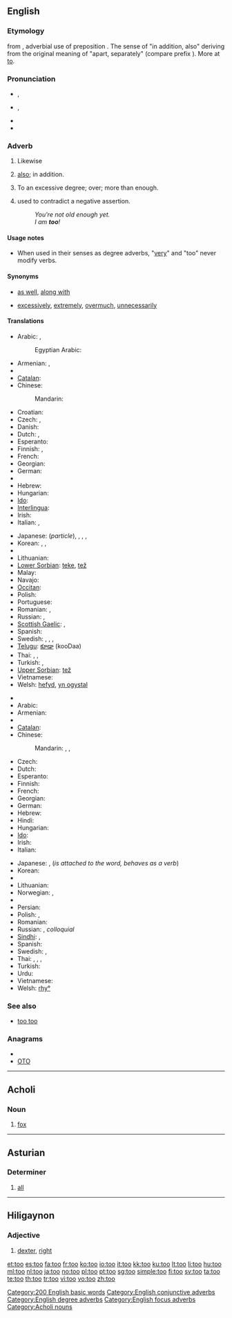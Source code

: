 {{also|to|töö|Tōō}}
==English==

{{rank|well|many|work|127|too|every|think|life}}

===Etymology===
{{etyl|enm}} {{term|to|to|also, in addition to|lang=enm}} from {{etyl|ang}} {{term|to|tō|furthermore, also, besides|lang=ang}}, adverbial use of preposition {{term|to|tō|to, into|lang=ang}}. The sense of "in addition, also" deriving from the original meaning of "apart, separately" (compare {{ang}} prefix {{term|to-|tō-|apart|lang=ang}}). More at [[to]].

===Pronunciation===
* {{a|UK}} {{IPA|/tuː/}}, {{SAMPA|/tu:/}}
* {{a|US}} {{IPA|/tu/}}, {{SAMPA|/tu/}}
* {{audio|en-us-too.ogg|Audio (US)}}
* {{homophones|two|to}}

===Adverb===
{{en-adv|-}}

# {{context|focus}} Likewise
# {{context|conjunctive}} [[also]]; in addition.
# {{context|degree}} To an excessive degree; over; more than enough.
# {{context|affirmation}} used to contradict a negative assertion.
#: ''You're not old enough yet.'' 
#: '' I am '''too'''!''

====Usage notes====
* When used in their senses as degree adverbs, "[[very]]" and "too" never modify verbs.

====Synonyms====
* {{sense|likewise, also}} [[as well]], [[along with]]
* {{sense|over, more than enough}} [[excessively]], [[extremely]], [[overmuch]], [[unnecessarily]]

====Translations====
{{trans-top|likewise}}
* Arabic: {{t-|ar|ايضا|alt=أَيْضًا|tr='ayDaan}}, {{t|ar|كذلك|tr=ka-dhaalik}}
*: Egyptian Arabic: {{tø|arz|كمان|tr=kamaan|sc=Arab|xs=Egyptian Arabic}}
* Armenian: {{t-|hy|նաև|tr=naev}}, {{t-|hy|նույնպես|tr=nuynpes}}
* {{trreq|Basque}}
* [[Catalan]]: {{t+|ca|també}}
* Chinese:
*: Mandarin: {{t-|cmn|也|tr=yě|sc=Hani}}
* Croatian: {{t+|hr|također}}
* Czech: {{t+|cs|také}}, {{t+|cs|též}}
* Danish: {{t+|da|ligeså}}
* Dutch: {{t+|nl|ook}}, {{t+|nl|eveneens}}
* Esperanto: {{t-|eo|ankaŭ|xs=Esperanto}}
* Finnish: {{t+|fi|myös}}, {{t+|fi|-kin}}
* French: {{t+|fr|aussi}}
* Georgian: {{t|ka|აგრეთვე|tr=agret‘ve|sc=Geor|xs=Georgian}}
* German: {{t+|de|auch}}
* {{trreq|Greek}}
* Hebrew: {{t-|he|גם כן|tr=gam ken}}
* Hungarian: {{t+|hu|is}}
* [[Ido]]: {{t+|io|anke|xs=Ido}}
* [[Interlingua]]: {{t-|ia|anque|xs=Interlingua}}
* Irish: {{t|ga|freisin|xs=Irish}}
* Italian: {{t+|it|anche}}, {{t+|it|pure}}
{{trans-mid}}
* Japanese: {{t+|ja|も|alt=-も|tr=mo}} (''particle''), {{t-|ja|また|tr=mata}}, {{t-|ja|さらに|tr=sara-ni}}, , {{t-|ja|にも|tr=nimo}}
* Korean: {{t+|ko|또한|tr=ttohan|sc=Hang}},  {{t+|ko|또|tr=tto|sc=Hang}},  {{t-|ko|역시|tr=yeoksi|sc=Hang}}
* {{trreq|Latvian}}
* Lithuanian: {{t|lt|taip pat|xs=Lithuanian}}
* [[Lower Sorbian]]: [[teke]], [[tež]]
* Malay: {{t-|ms|juga|xs=Malay}}
* Navajo: {{tø|nv|áłdóʼ}}
* [[Occitan]]: {{t+|oc|tanben|xs=Occitan}}
* Polish: {{t+|pl|też}}
* Portuguese: {{t+|pt|também}}
* Romanian: {{t-|ro|şi}}, {{t+|ro|deasemenea}}
* Russian: {{t+|ru|также|tr=tákže}}, {{t+|ru|тоже|tr=tóže}}
* [[Scottish Gaelic]]: {{t-|gd|cuideachd|xs=Scottish Gaelic}},  {{t-|gd|mar an ceudna|xs=Scottish Gaelic}}
* Spanish: {{t+|es|también}}
* Swedish: {{t+|sv|också}}, {{t+|sv|även}}, {{t+|sv|med}},  {{t+|sv|ock}}
* [[Telugu]]: [[కూడా]] (kooDaa)
* Thai: {{t+|th|ก็|tr=gôr}},  {{t|th|ยัง|tr=yang}},  {{t|th|ด้วย|tr=dûay}}
* Turkish: {{t+|tr|de}},  {{t+|tr|da}}
* [[Upper Sorbian]]: [[tež]]
* Vietnamese: {{t|vi|cũng|xs=Vietnamese}}
* Welsh: [[hefyd]], [[yn ogystal]]
{{trans-bottom}}

{{trans-top|more than enough; ''as too much''}}
* {{trreq|Albanian}}
* Arabic: {{t|ar|مفرط|tr=múfriT}}
* Armenian: {{t-|hy|չափազանց|tr=čap'azanc'}}
* {{trreq|Basque}}
* [[Catalan]]: {{t+|ca|massa}}
* Chinese:
*: Mandarin: {{t-|cmn|太|tr=tài|sc=Hani}}, {{t|cmn|過於|sc=Hani}}, {{t|cmn|过于|tr=guòyú|sc=Hani}}
* Czech: {{t+|cs|příliš}}
* Dutch: {{t+|nl|te}}
* Esperanto: {{t-|eo|tro|xs=Esperanto}}
* Finnish: {{t+|fi|liian}}
* French: {{t+|fr|trop}}
* Georgian: {{t|ka|ცოტ-ცოტაობითო|tr=tsot-tsotaobit‘o|sc=Geor|xs=Georgian}}
* German: {{t+|de|zu}}
* Hebrew: {{t-|he|מדי|tr=miday}}
* Hindi: {{t|hi|बहुत|tr=bahut|sc=Deva}}
* Hungarian: {{t+|hu|túl}}
* [[Ido]]: {{t+|io|tro|xs=Ido}}
* Irish: {{t-|ga|ró-|xs=Irish}}
* Italian: {{t+|it|troppo}}
{{trans-mid}}
* Japanese: {{t-|ja|過ぎ|alt=...過ぎ|tr=sugi}}, {{t-|ja|過ぎる|alt=...過ぎる|tr=sugiru}} (''is attached to the word, behaves as a verb'')
* Korean: {{t+|ko|너무|tr=neomu|sc=Hang}}
* {{trreq|Latvian}}
* Lithuanian: {{t-|lt|per|xs=Lithuanian}}
* Norwegian: {{t+|no|for}},  {{t+|no|altfor}}
* {{trreq|Old English}}
* Persian: {{t|fa|خیلی|tr=xeyli|sc=fa-Arab}}
* Polish: {{t+|pl|zbyt}}, {{t+|pl|za}}
* Romanian: {{t-|ro|prea}}
* Russian: {{t+|ru|слишком|tr=slíškom}}, {{t+|ru|чересчур|tr=čeresčúr}} ''colloquial''
* [[Sindhi]]: {{sd-Arab|[[هيڪاندو]]}} {{m}}, {{sd-Arab|[[هيڪاندو]]}} {{f}}
* Spanish: {{t-|es|demasiado}}
* Swedish: {{t+|sv|alltför}}, {{t+|sv|för}}
* Thai: {{t|th|เกิน|tr=gern}},  {{t+|th|ไป|tr=bpai}},  {{t|th|เกินไป|tr=gern bpai}},  {{t|th|มากไป|tr=mâak bpai}}
* Turkish: {{t+|tr|çok}}
* Urdu: {{t|ur|بہت|tr=bahut|sc=ur-Arab}}
* Vietnamese: {{t+|vi|quá|xs=Vietnamese}}
* Welsh: [[rhy°]]
{{trans-bottom}}

===See also===
* [[too too]] <!--a duplication used to signify great excess-->

===Anagrams===
* {{alphagram|[[oot#English|oot]]}}
* [[OTO#English|OTO]]

[[Category:200 English basic words]]
[[Category:English conjunctive adverbs]]
[[Category:English degree adverbs]]
[[Category:English focus adverbs]]

----

==Acholi==

===Noun===
{{infl|ach|noun}}

# [[fox]]

[[Category:Acholi nouns]]

----

==Asturian==

===Determiner===
{{infl|ast|determiner form|g=n|masculine|tou|feminine|toa|masculine plural|toos|feminine plural|toes}}

# [[all]]

----

==Hiligaynon==

===Adjective===
{{hil-adj|toó}}

# [[dexter]], [[right]]

[[et:too]]
[[es:too]]
[[fa:too]]
[[fr:too]]
[[ko:too]]
[[io:too]]
[[it:too]]
[[kk:too]]
[[ku:too]]
[[lt:too]]
[[li:too]]
[[hu:too]]
[[ml:too]]
[[nl:too]]
[[ja:too]]
[[no:too]]
[[pl:too]]
[[pt:too]]
[[sg:too]]
[[simple:too]]
[[fi:too]]
[[sv:too]]
[[ta:too]]
[[te:too]]
[[th:too]]
[[tr:too]]
[[vi:too]]
[[vo:too]]
[[zh:too]]